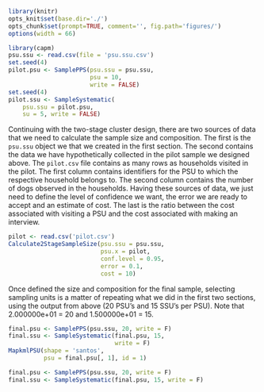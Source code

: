 ```r
library(knitr)
opts_knit$set(base.dir='./')
opts_chunk$set(prompt=TRUE, comment='', fig.path='figures/')
options(width = 66)
```

```r
library(capm)
psu.ssu <- read.csv(file = 'psu.ssu.csv')
set.seed(4)
pilot.psu <- SamplePPS(psu.ssu = psu.ssu,
                       psu = 10,
                       write = FALSE)
set.seed(4)
pilot.ssu <- SampleSystematic(
    psu.ssu = pilot.psu,
    su = 5, write = FALSE)
```

Continuing with the two-stage cluster design, there are two sources of data that we need to calculate the sample size and composition. The first is the `psu.ssu` object we that we created in the first section. The second contains the data we have hypothetically collected in the pilot sample we designed above. The `pilot.csv` file contains as many rows as households visited in the pilot. The first column contains identifiers for the PSU to which the respective household belongs to. The second column contains the number of dogs observed in the households. Having these sources of data, we just need to define the level of confidence we want, the error we are ready to accept and an estimate of cost. The last is the ratio between the cost associated with visiting a PSU and the cost associated with making an interview. 

```r
pilot <- read.csv('pilot.csv')
Calculate2StageSampleSize(psu.ssu = psu.ssu, 
                          psu.x = pilot,
                          conf.level = 0.95,
                          error = 0.1,
                          cost = 10)
```

Once defined the size and composition for the final sample, selecting sampling units is a matter of repeating what we did in the first two sections, using the output from above (20 PSU's and 15 SSU's per PSU). Note that 2.000000e+01 = 20 and 1.500000e+01 = 15.

```r
final.psu <- SamplePPS(psu.ssu, 20, write = F)
final.ssu <- SampleSystematic(final.psu, 15,
                              write = F)
MapkmlPSU(shape = 'santos',
          psu = final.psu[, 1], id = 1)
```

```r
final.psu <- SamplePPS(psu.ssu, 20, write = F)
final.ssu <- SampleSystematic(final.psu, 15, write = F)
```

